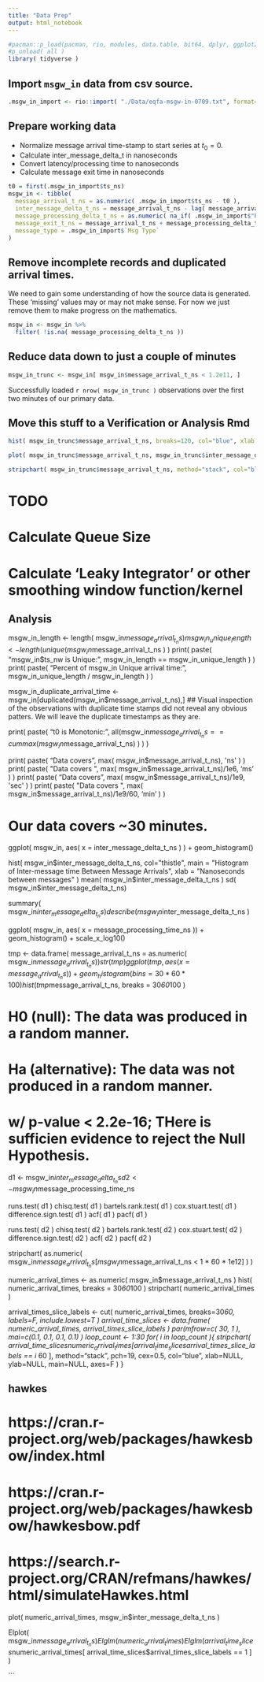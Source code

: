 ```yaml
---
title: "Data Prep"
output: html_notebook
---
```


```r
#pacman::p_load(pacman, rio, modules, data.table, bit64, dplyr, ggplot2, psych, randtests, eventInterval )
#p_unload( all )
library( tidyverse )
```

## Import `msgw_in` data from csv source.
```r
.msgw_in_import <- rio::import( "./Data/eqfa-msgw-in-0709.txt", format="csv", setclass="tibble" )
```

## Prepare working data

- Normalize message arrival time-stamp to start series at $t_0 = 0$.
- Calculate inter_message_delta_t in nanoseconds
- Convert latency/processing time to nanoseconds
- Calculate message exit time in nanoseconds

```r
t0 = first(.msgw_in_import$ts_ns)
msgw_in <- tibble( 
  message_arrival_t_ns = as.numeric( .msgw_in_import$ts_ns - t0 ),
  inter_message_delta_t_ns = message_arrival_t_ns - lag( message_arrival_t_ns, default=first(message_arrival_t_ns) ),
  message_processing_delta_t_ns = as.numeric( na_if( .msgw_in_import$"PNQM Latency (ms)", "null" ) ) * 1e6,
  message_exit_t_ns = message_arrival_t_ns + message_processing_delta_t_ns,
  message_type = .msgw_in_import$`Msg Type`
)
```

## Remove incomplete records and duplicated arrival times.

We need to gain some understanding of how the source data is generated.  These 'missing' values may or may not make sense.  For now we just remove them to make progress on the mathematics.
```r
msgw_in <- msgw_in %>%
  filter( !is.na( message_processing_delta_t_ns ))
```

## Reduce data down to just a couple of minutes
```r
msgw_in_trunc <- msgw_in[ msgw_in$message_arrival_t_ns < 1.2e11, ]
```

Successfully loaded `r nrow( msgw_in_trunc )` observations over the first two minutes of our primary data.

## Move this stuff to a Verification or Analysis Rmd
```r
hist( msgw_in_trunc$message_arrival_t_ns, breaks=120, col="blue", xlab = "Message Arrival Time in ns over the first two minutes of data.", main="Histogram of Message Arrival Times (bin count = 120)" )

plot( msgw_in_trunc$message_arrival_t_ns, msgw_in_trunc$inter_message_delta_t_ns, col="blue", xlab="Message Arrival Time in ns", ylab="Inter-Message Delta_t in ns", main="Inter-message delta_t against Message Arrival Time" )

stripchart( msgw_in_trunc$message_arrival_t_ns, method="stack", col="blue", xlab="Message Arrival Time in ns", main="1-D Stripchart of Message Arrival Time" )
```

# TODO
# Calculate Queue Size

# Calculate 'Leaky Integrator' or other smoothing window function/kernel

## Analysis

msgw_in_length <- length( msgw_in$message_arrival_t_ns )
msgw_in_unique_length <- length( unique( msgw_in$message_arrival_t_ns ) )
print( paste( "msgw_in$ts_nw is Unique:", msgw_in_length == msgw_in_unique_length ) )
print( paste( "Percent of msgw_in Unique arrival time: ", msgw_in_unique_length / msgw_in_length ) )

msgw_in_duplicate_arrival_time <- msgw_in[duplicated(msgw_in$message_arrival_t_ns),]
## Visual inspection of the observations with duplicate time stamps did not reveal any obvious patters.  We will leave the duplicate timestamps as they are.

print( paste( "t0 is Monotonic: ", all(msgw_in$message_arrival_t_ns == cummax(msgw_in$message_arrival_t_ns) ) ) )

print( paste( "Data covers ", max( msgw_in$message_arrival_t_ns), 'ns' ) )
print( paste( "Data covers ", max( msgw_in$message_arrival_t_ns)/1e6, 'ms' ) )
print( paste( "Data covers ", max( msgw_in$message_arrival_t_ns)/1e9, 'sec' ) )
print( paste( "Data covers ", max( msgw_in$message_arrival_t_ns)/1e9/60, 'min' ) )

# Our data covers ~30 minutes.
ggplot( msgw_in, aes( x = inter_message_delta_t_ns ) ) + geom_histogram()

hist( msgw_in$inter_message_delta_t_ns,
      col="thistle",
      main = "Histogram of Inter-message time Between Message Arrivals",
      xlab = "Nanoseconds between messages"
)
              mean( msgw_in$inter_message_delta_t_ns )
              sd( msgw_in$inter_message_delta_t_ns)

summary( msgw_in$inter_message_delta_t_ns )
describe( msgw_in$inter_message_delta_t_ns )

ggplot( msgw_in, aes( x = message_processing_time_ns )) + geom_histogram() + scale_x_log10()

tmp <- data.frame( message_arrival_t_ns = as.numeric( msgw_in$message_arrival_t_ns ) )
str( tmp )
ggplot( tmp, aes( x = message_arrival_t_ns ) ) + geom_histogram( bins = 30*60*100 ) 
hist( tmp$message_arrival_t_ns, breaks = 30*60*100 )

# H0 (null): The data was produced in a random manner.
# Ha (alternative): The data was not produced in a random manner.

# w/ p-value < 2.2e-16; THere is sufficien evidence to reject the Null Hypothesis. 

d1 <- msgw_in$inter_message_delta_t_ns
d2 <- msgw_in$message_processing_time_ns

runs.test( d1 ) 
chisq.test( d1 )
bartels.rank.test( d1 )
cox.stuart.test( d1 )
difference.sign.test( d1 )
acf( d1 ) 
pacf( d1 )

runs.test( d2 ) 
chisq.test( d2 )
bartels.rank.test( d2 )
cox.stuart.test( d2 )
difference.sign.test( d2 )
acf( d2 ) 
pacf( d2 )

stripchart( as.numeric( msgw_in$message_arrival_t_ns[ msgw_in$message_arrival_t_ns < 1 * 60 * 1e12] ) )

numeric_arrival_times <- as.numeric( msgw_in$message_arrival_t_ns )
hist( numeric_arrival_times, breaks = 30*60*100 )
stripchart( numeric_arrival_times )

arrival_times_slice_labels <- cut( numeric_arrival_times, breaks=30*60, labels=F, include.lowest=T )
arrival_time_slices <- data.frame( numeric_arrival_times, arrival_times_slice_labels )
par(mfrow=c( 30, 1 ), mai=c(0.1, 0.1, 0.1, 0.1) )
loop_count <- 1:30
for( i in loop_count ){
  stripchart( arrival_time_slices$numeric_arrival_times[ arrival_time_slices$arrival_times_slice_labels == i * 60 ], method="stack", pch=19, cex=0.5, col="blue", xlab=NULL, ylab=NULL, main=NULL, axes=F )
}

## hawkes
# https://cran.r-project.org/web/packages/hawkesbow/index.html
# https://cran.r-project.org/web/packages/hawkesbow/hawkesbow.pdf
# https://search.r-project.org/CRAN/refmans/hawkes/html/simulateHawkes.html

plot( numeric_arrival_times, msgw_in$inter_message_delta_t_ns )

EIplot( msgw_in$message_arrival_t_ns )
EIglm( numeric_arrival_times )
EIglm( arrival_time_slices$numeric_arrival_times[ arrival_time_slices$arrival_times_slice_labels == 1 ] ) 

```